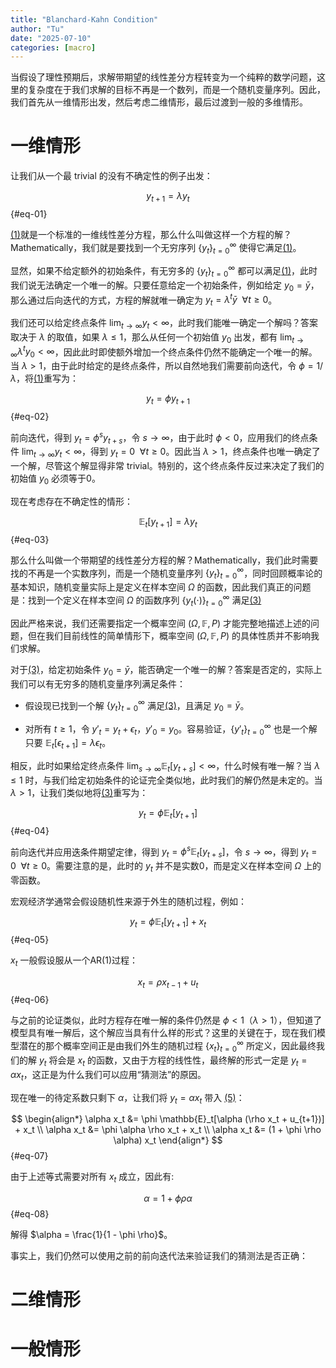 ```yaml
---
title: "Blanchard-Kahn Condition"
author: "Tu"
date: "2025-07-10"
categories: [macro]
---
```


当假设了理性预期后，求解带期望的线性差分方程转变为一个纯粹的数学问题，这里的复杂度在于我们求解的目标不再是一个数列，而是一个随机变量序列。因此，我们首先从一维情形出发，然后考虑二维情形，最后过渡到一般的多维情形。

# 一维情形

让我们从一个最 trivial 的没有不确定性的例子出发：

$$
y_{t+1} = \lambda y_{t}
$$ {#eq-01}

[(1)](#eq-01)就是一个标准的一维线性差分方程，那么什么叫做这样一个方程的解？Mathematically，我们就是要找到一个无穷序列 $\{y_t\}_{t=0}^{\infty}$ 使得它满足[(1)](#eq-01)。

显然，如果不给定额外的初始条件，有无穷多的 $\{y_t\}_{t=0}^{\infty}$ 都可以满足[(1)](#eq-01)，此时我们说无法确定一个唯一的解。只要任意给定一个初始条件，例如给定 $y_0 = \bar{y}$，那么通过后向迭代的方式，方程的解就唯一确定为 $y_t = {\lambda}^t \bar{y} \enspace \forall t \ge 0$。

我们还可以给定终点条件 $\lim_{t \to \infty } y_t < \infty$，此时我们能唯一确定一个解吗？答案取决于 $\lambda$ 的取值，如果 $\lambda \le 1$，那么从任何一个初始值 $y_0$ 出发，都有 $\lim_{t \to \infty } {\lambda}^t y_0 < \infty$，因此此时即使额外增加一个终点条件仍然不能确定一个唯一的解。当 $\lambda \gt 1$，由于此时给定的是终点条件，所以自然地我们需要前向迭代，令 $\phi = 1/\lambda$，将[(1)](#eq01)重写为：

$$
y_{t} = \phi y_{t+1}
$$ {#eq-02}

前向迭代，得到 $y_t = {\phi}^s y_{t+s}$，令 $s \to \infty$，由于此时 $\phi \lt 0$，应用我们的终点条件 $\lim_{t \to \infty } y_t < \infty$，得到 $y_t = 0 \enspace \forall t \ge 0$。因此当 $\lambda \gt 1$，终点条件也唯一确定了一个解，尽管这个解显得非常 trivial。特别的，这个终点条件反过来决定了我们的初始值 $y_0$ 必须等于0。

现在考虑存在不确定性的情形：

$$
\mathbb{E}_t[y_{t+1}] = \lambda y_{t}
$$ {#eq-03}

那么什么叫做一个带期望的线性差分方程的解？Mathematically，我们此时需要找的不再是一个实数序列，而是一个随机变量序列 $\{y_t\}_{t=0}^{\infty}$，同时回顾概率论的基本知识，随机变量实际上是定义在样本空间 $\Omega$ 的函数，因此我们真正的问题是：找到一个定义在样本空间 $\Omega$ 的函数序列 $\{y_t(\cdot)\}_{t=0}^{\infty}$ 满足[(3)](#eq03)

因此严格来说，我们还需要指定一个概率空间 $(\Omega, \mathbb{F}, P)$ 才能完整地描述上述的问题，但在我们目前线性的简单情形下，概率空间 $(\Omega, \mathbb{F}, P)$ 的具体性质并不影响我们求解。

对于[(3)](#eq03)，给定初始条件 $y_0 = \bar{y}$，能否确定一个唯一的解？答案是否定的，实际上我们可以有无穷多的随机变量序列满足条件：

- 假设现已找到一个解 $\{y_t\}_{t=0}^{\infty}$ 满足[(3)](#eq03)，且满足 $y_0 = \bar{y}$。

- 对所有 $t \ge 1$，令 $y'_{t} = y_{t} + \epsilon_t$，$y'_0 = y_0$。容易验证，$\{y'_t\}_{t=0}^{\infty}$ 也是一个解只要 $\mathbb{E}_t[\epsilon_{t+1}] = \lambda \epsilon_{t}$。

相反，此时如果给定终点条件 $\lim_{s \to \infty } \mathbb{E}_t[y_{t+s}] < \infty$，什么时候有唯一解？当 $\lambda \le 1$ 时，与我们给定初始条件的论证完全类似地，此时我们的解仍然是未定的。当 $\lambda \gt 1$，让我们类似地将[(3)](#eq03)重写为：

$$
y_{t} = \phi \mathbb{E}_t[y_{t+1}]
$$ {#eq-04}

前向迭代并应用迭条件期望定律，得到 $y_{t} = \phi^s \mathbb{E}_t[y_{t+s}]$，令 $s \to \infty$，得到 $y_t = 0 \enspace \forall t \ge 0$。需要注意的是，此时的 $y_t$ 并不是实数0，而是定义在样本空间 $\Omega$ 上的零函数。

宏观经济学通常会假设随机性来源于外生的随机过程，例如：

$$
y_{t} = \phi \mathbb{E}_t[y_{t+1}] + x_t
$$ {#eq-05}

$x_t$ 一般假设服从一个AR(1)过程：

$$
x_{t} = \rho x_{t-1} + u_{t}
$$ {#eq-06}

与之前的论证类似，此时方程存在唯一解的条件仍然是 $\phi < 1$（$\lambda > 1$），但知道了模型具有唯一解后，这个解应当具有什么样的形式？这里的关键在于，现在我们模型潜在的那个概率空间正是由我们外生的随机过程 $\{x_t\}_{t=0}^{\infty}$ 所定义，因此最终我们的解 $y_t$ 将会是 $x_t$ 的函数，又由于方程的线性性，最终解的形式一定是 $y_t = \alpha x_t$，这正是为什么我们可以应用“猜测法”的原因。

现在唯一的待定系数只剩下 $\alpha$，让我们将 $y_t = \alpha x_t$ 带入 [(5)](#eq05)：

$$
\begin{align*}
\alpha x_t &= \phi \mathbb{E}_t[\alpha (\rho x_t + u_{t+1})] + x_t \\
\alpha x_t &= \phi \alpha \rho x_t + x_t \\
\alpha x_t &= (1 + \phi \rho \alpha) x_t
\end{align*}
$$ {#eq-07}

由于上述等式需要对所有 $x_t$ 成立，因此有:

$$
 \alpha = 1 + \phi \rho \alpha
$$ {#eq-08}

解得 $\alpha = \frac{1}{1 - \phi \rho}$。

事实上，我们仍然可以使用之前的前向迭代法来验证我们的猜测法是否正确：



# 二维情形

# 一般情形